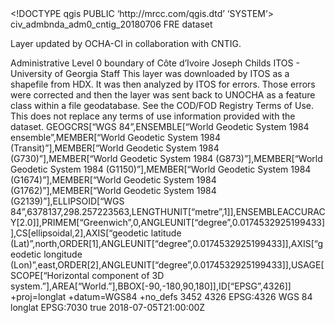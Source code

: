 <!DOCTYPE qgis PUBLIC 'http://mrcc.com/qgis.dtd' 'SYSTEM'>
<qgis version="3.38.0-Grenoble">
  <identifier>civ_admbnda_adm0_cntig_20180706</identifier>
  <parentidentifier></parentidentifier>
  <language>FRE</language>
  <type>dataset</type>
  <title>COTE D'IVOIRE: Admin Level 0 (International) Boundaries</title>
  <abstract>Layer updated by OCHA-CI in collaboration with CNTIG.

Administrative Level 0 boundary of Côte d'Ivoire</abstract>
  <contact>
    <name>Joseph Childs</name>
    <organization>ITOS - University of Georgia</organization>
    <position>Staff</position>
    <voice></voice>
    <fax></fax>
    <email></email>
    <role></role>
  </contact>
  <links/>
  <history>This layer was downloaded by ITOS as a shapefile from HDX. It was then analyzed by ITOS for errors. Those errors were corrected and then the layer was sent back to UNOCHA as a feature class within a file geodatabase.</history>
  <dates>
    <date type="Created" value="2011-12-24T00:00:00"/>
    <date type="Published" value="2018-07-06T00:00:00"/>
  </dates>
  <fees></fees>
  <constraints type="Limitations of use">See the COD/FOD Registry Terms of Use. This does not replace any terms of use information provided with the dataset.</constraints>
  <encoding></encoding>
  <crs>
    <spatialrefsys nativeFormat="Wkt">
      <wkt>GEOGCRS["WGS 84",ENSEMBLE["World Geodetic System 1984 ensemble",MEMBER["World Geodetic System 1984 (Transit)"],MEMBER["World Geodetic System 1984 (G730)"],MEMBER["World Geodetic System 1984 (G873)"],MEMBER["World Geodetic System 1984 (G1150)"],MEMBER["World Geodetic System 1984 (G1674)"],MEMBER["World Geodetic System 1984 (G1762)"],MEMBER["World Geodetic System 1984 (G2139)"],ELLIPSOID["WGS 84",6378137,298.257223563,LENGTHUNIT["metre",1]],ENSEMBLEACCURACY[2.0]],PRIMEM["Greenwich",0,ANGLEUNIT["degree",0.0174532925199433]],CS[ellipsoidal,2],AXIS["geodetic latitude (Lat)",north,ORDER[1],ANGLEUNIT["degree",0.0174532925199433]],AXIS["geodetic longitude (Lon)",east,ORDER[2],ANGLEUNIT["degree",0.0174532925199433]],USAGE[SCOPE["Horizontal component of 3D system."],AREA["World."],BBOX[-90,-180,90,180]],ID["EPSG",4326]]</wkt>
      <proj4>+proj=longlat +datum=WGS84 +no_defs</proj4>
      <srsid>3452</srsid>
      <srid>4326</srid>
      <authid>EPSG:4326</authid>
      <description>WGS 84</description>
      <projectionacronym>longlat</projectionacronym>
      <ellipsoidacronym>EPSG:7030</ellipsoidacronym>
      <geographicflag>true</geographicflag>
    </spatialrefsys>
  </crs>
  <extent>
    <spatial maxz="0" minx="-8.58414699999999975" maxy="10.74565100000000051" crs="EPSG:4326" dimensions="2" maxx="-2.49230900000000011" miny="4.36055300000000035" minz="0"/>
    <temporal>
      <period>
        <start>2018-07-05T21:00:00Z</start>
        <end></end>
      </period>
    </temporal>
    <temporal>
      <period>
        <start></start>
        <end></end>
      </period>
    </temporal>
  </extent>
</qgis>
